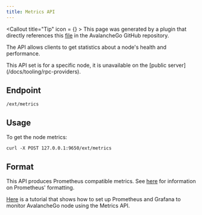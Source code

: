 ```yaml
---
title: Metrics API
---
```


<Callout title="Tip" icon = {<BadgeCheck className="size-5 text-card" fill="green" />} >
This page was generated by a plugin that directly references this [file](https://github.com/ava-labs/avalanchego/tree/master/api/metrics/service.md) in the AvalancheGo GitHub repository.
</Callout>

The API allows clients to get statistics about a node's health and performance.

<Callout title="Note">
This API set is for a specific node, it is unavailable on the [public server](/docs/tooling/rpc-providers).
</Callout>

Endpoint[​](#endpoint "Direct link to heading")
-----------------------------------------------

```
/ext/metrics
```

Usage[​](#usage "Direct link to heading")
-----------------------------------------

To get the node metrics:

```
curl -X POST 127.0.0.1:9650/ext/metrics
```

Format[​](#format "Direct link to heading")
-------------------------------------------

This API produces Prometheus compatible metrics. See [here](https://github.com/prometheus/docs/blob/master/content/docs/instrumenting/exposition_formats.md) for information on Prometheus' formatting.

[Here](/docs/nodes/maintain/monitoring) is a tutorial that shows how to set up Prometheus and Grafana to monitor AvalancheGo node using the Metrics API.